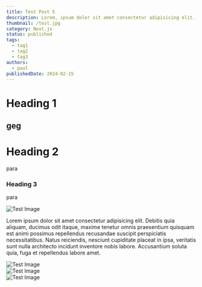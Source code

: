 ```yaml
---
title: Test Post 5
description: Lorem, ipsum dolor sit amet consectetur adipisicing elit. Facere aspernatur nostrum deserunt dolores repudiandae voluptate facilis iusto rerum molestiae soluta.
thumbnail: /test.jpg
category: Next.js
status: published
tags:
  - tag1
  - tag2
  - tag3
authors:
  - paul
publishedDate: 2024-02-15
---
```


# Heading 1

## geg

# Heading 2

para

### Heading 3

para

<Image src='/test.jpg' width={500} height={500} alt='Test Image' className='mx-auto w-auto' />

Lorem ipsum dolor sit amet consectetur adipisicing elit. Debitis quia aliquam, ducimus odit itaque, maxime tenetur omnis praesentium quisquam est animi possimus repellendus recusandae suscipit perspiciatis necessitatibus. Natus reiciendis, nesciunt cupiditate placeat in ipsa, veritatis sunt nulla architecto incidunt inventore nobis labore. Accusantium soluta quia, fuga et repellendus labore amet.

<div className='grid h-[220px] w-full grid-cols-2 gap-4 sm:grid-cols-3'>
  <div className='relative h-full w-full'>
    <Image src='/test.jpg' fill alt='Test Image' />
  </div>
  <div className='relative h-full w-full'>
    <Image src='/test.jpg' fill alt='Test Image' />
  </div>
  <div className='relative h-full w-full'>
    <Image src='/test.jpg' fill alt='Test Image' />
  </div>
</div>
